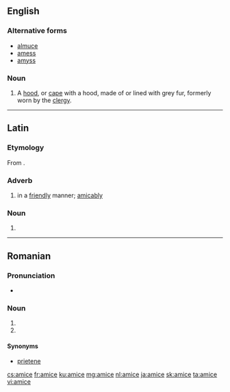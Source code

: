 ==English==

===Alternative forms===
* [[almuce]]
* [[amess]]
* [[amyss]]

===Noun===
{{en-noun}}

# A [[hood]], or [[cape]] with a hood, made of or lined with grey fur, formerly worn by the [[clergy]].

{{Webster 1913}}

----

==Latin==

===Etymology===
From {{m|la|amīcus||friendly, amicable}}.

===Adverb===
{{la-adv|amīc||e}}

# in a [[friendly]] manner; [[amicably]]

===Noun===
{{la-noun-form|amīce|g=m}}

# {{inflection of|amīcus||voc|s|lang=la}}

----

==Romanian==

===Pronunciation===
* {{IPA|[ aˈmit͡ʃe ]|lang=ro}}

===Noun===
{{head|ro|noun form}} {{g|f-p}}

# {{plural of|amică|lang=ro}}
# {{inflection of|amic||voc|s|lang=ro}}

====Synonyms====
* [[prietene]]

[[cs:amice]]
[[fr:amice]]
[[ku:amice]]
[[mg:amice]]
[[nl:amice]]
[[ja:amice]]
[[sk:amice]]
[[ta:amice]]
[[vi:amice]]